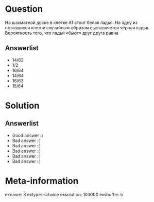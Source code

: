 Question
========
На шахматной доске в клетке A1 стоит белая ладья. На одну из оставшихся клеток случайным образом выставляется чёрная ладья. Вероятность того, что ладьи «бьют» друг друга равна


Answerlist
----------
*  $14/63$
*  $1/2$
*  $16/64$
*  $14/64$
*  $16/63$
*  $15/64$

Solution
========

Answerlist
----------
*  Good answer :)
*  Bad answer :(
*  Bad answer :(
*  Bad answer :(
*  Bad answer :(
*  Bad answer :(

Meta-information
================
exname: 3
extype: schoice
exsolution: 100000
exshuffle: 5
